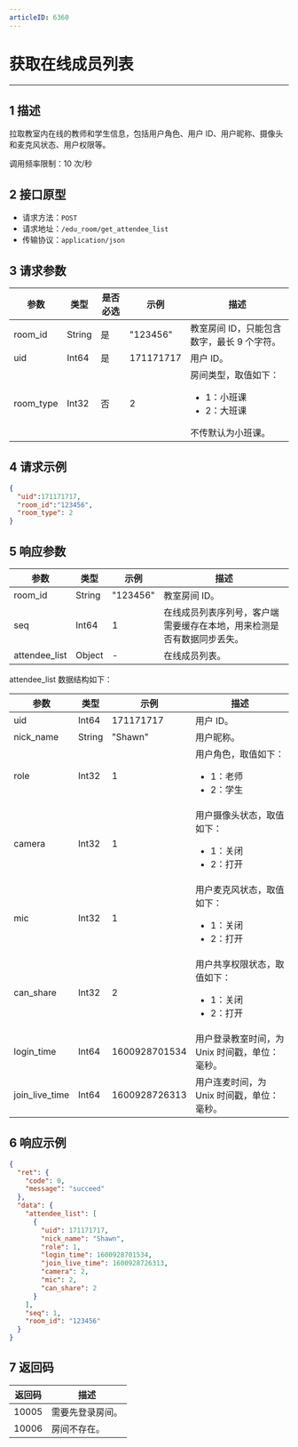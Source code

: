 ```yaml
---
articleID: 6360
---
```

<style>
table th:nth-of-type(1) { min-width: 120px; width: 15%; }
table th:nth-of-type(2) { min-width: 120px; width: 15%; }
table th:nth-of-type(3) { min-width: 120px; width: 15%; }
table th:nth-of-type(4) { min-width: 120px; width: 15%; }
table th:nth-of-type(5) { min-width: 120px; width: 40%; }
table {width: 100%;}
</style>

# 获取在线成员列表
---
## 1 描述

拉取教室内在线的教师和学生信息，包括用户角色、用户 ID、用户昵称、摄像头和麦克风状态、用户权限等。

调用频率限制：10 次/秒


## 2 接口原型

* 请求方法：`POST`
* 请求地址：`/edu_room/get_attendee_list`
* 传输协议：`application/json`



## 3 请求参数

| 参数    | 类型   | 是否必选 | 示例      | 描述       |
| ------- | ------ | -------- | --------- | ---------- |
| room_id | String | 是       | "123456"  | 教室房间 ID，只能包含数字，最长 9 个字符。 |
| uid     | Int64  | 是       | 171171717 | 用户 ID。     |
| room_type | Int32  | 否	| 2	    | 房间类型，取值如下： <ul><li>1：小班课</li><li>2：大班课</li></ul>  不传默认为小班课。 |



## 4 请求示例

```json
{
  "uid":171171717,
  "room_id":"123456",
  "room_type": 2
}
```



## 5 响应参数

| 参数                         | 类型   | 示例          | 描述       |                                      
| ---------------------------- | ------ | ------------- | ------------------------------------------------------------ |
| room_id                      | String | "123456"      | 教室房间 ID。                                                   |
| seq                          | Int64  | 1             | 在线成员列表序列号，客户端需要缓存在本地，用来检测是否有数据同步丢失。 |
| attendee_list                |    Object   |       -        | 在线成员列表。                                                |   


attendee_list 数据结构如下：

| 参数                         | 类型   | 示例          | 描述 |   
| ---------------------------- | ------ | ------------- | ------------------------------------------------------------ |                                                      
| uid            | Int64  | 171171717     | 用户 ID。                                                      |
| nick_name      | String | "Shawn"       | 用户昵称。                                                     |
| role           | Int32  | 1             | 用户角色，取值如下： <ul><li>1：老师</li><li>2：学生</li></ul>                        |
| camera         | Int32  | 1             | 用户摄像头状态，取值如下： <ul><li>1：关闭</li><li>2：打开 </li></ul>             |
| mic            | Int32  | 1             | 用户麦克风状态，取值如下： <ul><li>1：关闭</li><li>2：打开 </li></ul>                    |
| can_share      | Int32  | 2             | 用户共享权限状态，取值如下： <ul><li>1：关闭</li><li>2：打开 </li></ul>                    |
| login_time     | Int64  | 1600928701534 | 用户登录教室时间，为 Unix 时间戳，单位：毫秒。                                         |
| join_live_time | Int64  | 1600928726313 | 用户连麦时间，为 Unix 时间戳，单位：毫秒。                                      |



## 6 响应示例

```json
{
  "ret": {
    "code": 0,
    "message": "succeed"
  },
  "data": {
    "attendee_list": [
      {
        "uid": 171171717,
        "nick_name": "Shawn",
        "role": 1,
        "login_time": 1600928701534,
        "join_live_time": 1600928726313,
        "camera": 2,
        "mic": 2,
        "can_share": 2
      }
    ],
    "seq": 1,
    "room_id": "123456"
  }
}
```



## 7 返回码

| 返回码 | 描述           |
| ------ | -------------- |
| 10005  | 需要先登录房间。 |
| 10006  | 房间不存在。     |
